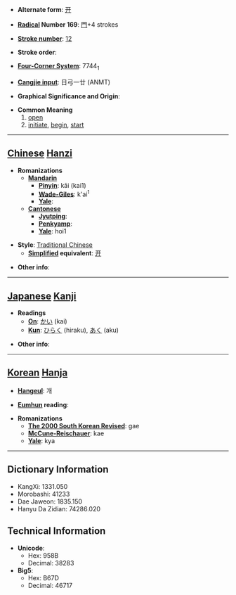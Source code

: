 * '''Alternate form''': [[开]]

* '''[[Wiktionary:Chinese radical index| Radical]] Number 169''': [[Wiktionary:Chinese radical index 門|門]]+4 strokes

* '''[[Wiktionary:Chinese total strokes index|Stroke number]]''': [[Wiktionary:Chinese total strokes index 12|12]]

* '''Stroke order''': 

* '''[[Wiktionary:Chinese four corner index|Four-Corner System]]''': 7744<sub>1</sub>

* '''[[Wiktionary:Chinese Cangjie index|Cangjie input]]''': 日弓一廿 (ANMT)

* '''Graphical Significance and Origin''': 

* '''Common Meaning'''
*#[[open]]
*# [[initiate]], [[begin]], [[start]]


----

== [[Chinese]] [[Hanzi]] ==

* '''Romanizations'''
** '''[[Mandarin]]'''
*** '''[[Pinyin]]''': kāi (kai1)
*** '''[[Wade-Giles]]''': k'ai<sup>1</sup>
*** '''[[Yale]]''': 
** '''[[Cantonese]]'''
*** '''[[Jyutping]]''':
*** '''[[Penkyamp]]''': 
*** '''[[Yale]]''': hoi1

* '''Style''': [[Traditional Chinese]] 
** '''[[Simplified Chinese|Simplified]] equivalent''': [[开]]

* '''Other info''': 

----

== [[Japanese]] [[Kanji]] ==

* '''Readings'''
** '''[[On]]''': [[かい]] (kai)
** '''[[Kun]]''': [[ひらく]] (hiraku), [[あく]] (aku)

* '''Other info''':  

----

== [[Korean]] [[Hanja]] ==

* '''[[Hangeul]]''': 개

* '''[[Eumhun]] reading''': 

* '''Romanizations'''
** '''[[The 2000 South Korean Revised Romanization|The 2000 South Korean Revised]]''': gae
** '''[[McCune-Reischauer]]''': kae
** '''[[Yale]]''': kya

----

== Dictionary Information ==

* KangXi: 1331.050
* Morobashi: 41233
* Dae Jaweon: 1835.150
* Hanyu Da Zidian: 74286.020

== Technical Information ==

* '''Unicode''':
** Hex: 958B
** Decimal: 38283
* '''Big5''':
** Hex: B67D
** Decimal: 46717